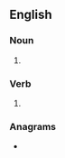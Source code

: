 ==English==

===Noun===
{{head|en|noun form}}

# {{plural of|welt|lang=en}}

===Verb===
{{head|en|verb form}}

# {{en-third-person singular of|welt}}

===Anagrams===
* {{anagrams|en|a=elstw|swelt}}